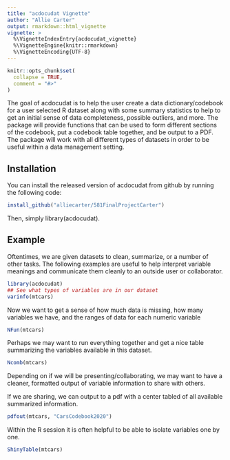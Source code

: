 ```yaml
---
title: "acdocudat Vignette"
author: "Allie Carter"
output: rmarkdown::html_vignette
vignette: >
  %\VignetteIndexEntry{acdocudat_vignette}
  %\VignetteEngine{knitr::rmarkdown}
  %\VignetteEncoding{UTF-8}
---
```


```r
knitr::opts_chunk$set(
  collapse = TRUE,
  comment = "#>"
)
```

The goal of acdocudat is to help the user create a data dictionary/codebook for a user selected R dataset along with some summary statistics to help to get an initial sense of data completeness, possible outliers, and more. The package will provide functions that can be used to form different sections of the codebook, put a codebook table together, and be output to a PDF. The package will work with all different types of datasets in order to be useful within a data management setting.

## Installation

You can install the released version of acdocudat from github by running the following code:

``` r
install_github("alliecarter/581FinalProjectCarter")
```
Then, simply library(acdocudat).

## Example

Oftentimes, we are given datasets to clean, summarize, or a number of other tasks. The following examples are useful to help interpret variable meanings and communicate them cleanly to an outside user or collaborator.

```r
library(acdocudat)
## See what types of variables are in our dataset
varinfo(mtcars)
```

Now we want to get a sense of how much data is missing, how many variables we have, and the ranges of data for each numeric variable
```r
NFun(mtcars)
```

Perhaps we may want to run everything together and get a nice table summarizing the variables available in this dataset.
```r
Ncomb(mtcars)
```

Depending on if we will be presenting/collaborating, we may want to have a cleaner, formatted output of variable information to share with others.

If we are sharing, we can output to a pdf with a center tabled of all available summarized information.
```r
pdfout(mtcars, "CarsCodebook2020")
```

Within the R session it is often helpful to be able to isolate variables one by one.
```r
ShinyTable(mtcars)
```

